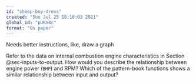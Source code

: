 ```yaml
---
id: "sheep-buy-dress"
created: "Sun Jul 25 18:18:03 2021"
global_id: "pUKm4c"
format: "On paper"
---
```


::: {.underconstruction}
Needs better instructions, like, draw a graph
:::


Refer to the data on internal combustion engine characteristics in Section @sec-inputs-to-output. How would you describe the relationship between engine power (`BHP`) and RPM? Which of the pattern-book functions shows a similar relationship between input and output?
